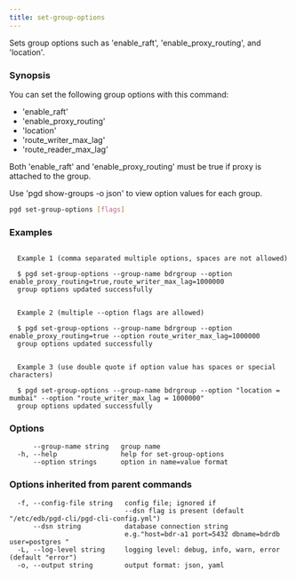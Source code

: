 ```yaml
---
title: set-group-options
---
```


Sets group options such as 'enable_raft', 'enable_proxy_routing', and 'location'.

### Synopsis

You can set the following group options with this command:

- 'enable_raft'
- 'enable_proxy_routing'
- 'location'
- 'route_writer_max_lag'
- 'route_reader_max_lag'

Both 'enable_raft' and 'enable_proxy_routing' must be true if proxy is
attached to the group.

Use 'pgd show-groups -o json' to view option values for each group.


```sh
pgd set-group-options [flags]
```

### Examples

```text

  Example 1 (comma separated multiple options, spaces are not allowed)

  $ pgd set-group-options --group-name bdrgroup --option enable_proxy_routing=true,route_writer_max_lag=1000000
  group options updated successfully


  Example 2 (multiple --option flags are allowed)

  $ pgd set-group-options --group-name bdrgroup --option enable_proxy_routing=true --option route_writer_max_lag=1000000
  group options updated successfully


  Example 3 (use double quote if option value has spaces or special characters)

  $ pgd set-group-options --group-name bdrgroup --option "location = mumbai" --option "route_writer_max_lag = 1000000"
  group options updated successfully

```

### Options

```text
      --group-name string   group name
  -h, --help                help for set-group-options
      --option strings      option in name=value format
```

### Options inherited from parent commands

```text
  -f, --config-file string   config file; ignored if
                             --dsn flag is present (default "/etc/edb/pgd-cli/pgd-cli-config.yml")
      --dsn string           database connection string
                             e.g."host=bdr-a1 port=5432 dbname=bdrdb user=postgres "
  -L, --log-level string     logging level: debug, info, warn, error (default "error")
  -o, --output string        output format: json, yaml
```
